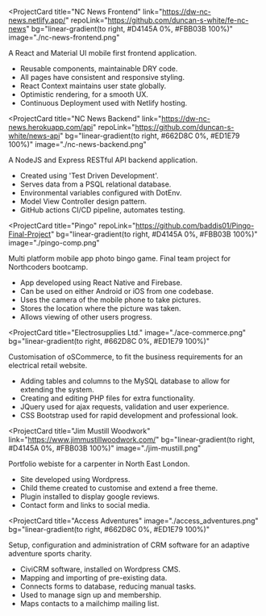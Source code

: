 <ProjectCard
  title="NC News Frontend"
  link="https://dw-nc-news.netlify.app/"
  repoLink="https://github.com/duncan-s-white/fe-nc-news"
  bg="linear-gradient(to right, #D4145A 0%, #FBB03B 100%)"
  image="./nc-news-frontend.png"
>
  A React and Material UI mobile first frontend application.
  <ul sx={{ pl: 0 }}>
    <li>Reusable components, maintainable DRY code.</li>
    <li>All pages have consistent and responsive styling.</li>
    <li>React Context maintains user state globally.</li>
    <li>Optimistic rendering, for a smooth UX.</li>
    <li>Continuous Deployment used with Netlify hosting.</li>
  </ul>
</ProjectCard>

<ProjectCard
  title="NC News Backend"
  link="https://dw-nc-news.herokuapp.com/api"
  repoLink="https://github.com/duncan-s-white/news-api"
  bg="linear-gradient(to right, #662D8C 0%, #ED1E79 100%)"
  image="./nc-news-backend.png"
>
  A NodeJS and Express RESTful API backend application.
  <ul>
    <li>Created using 'Test Driven Development'.</li>
    <li>Serves data from a PSQL relational database.</li>
    <li>Environmental variables configured with DotEnv.</li>
    <li>Model View Controller design pattern.</li>
    <li>GitHub actions CI/CD pipeline, automates testing.</li>
  </ul>
</ProjectCard>

<ProjectCard
  title="Pingo"
  repoLink="https://github.com/baddis01/Pingo-Final-Project"
  bg="linear-gradient(to right, #D4145A 0%, #FBB03B 100%)"
  image="./pingo-comp.png"
>
  Multi platform mobile app photo bingo game. Final team project for Northcoders
  bootcamp.
  <ul>
    <li>App developed using React Native and Firebase.</li>
    <li>Can be used on either Android or iOS from one codebase.</li>
    <li>Uses the camera of the mobile phone to take pictures.</li>
    <li>Stores the location where the picture was taken.</li>
    <li>Allows viewing of other users progress.</li>
  </ul>
</ProjectCard>

<ProjectCard
  title="Electrosupplies Ltd."
  image="./ace-commerce.png"
  bg="linear-gradient(to right, #662D8C 0%, #ED1E79 100%)"
>
  Customisation of oSCommerce, to fit the business requirements for an
  electrical retail website.
  <ul>
    <li>
      Adding tables and columns to the MySQL database to allow for extending the
      system.
    </li>
    <li>Creating and editing PHP files for extra functionality.</li>
    <li>JQuery used for ajax requests, validation and user experience.</li>
    <li>CSS Bootstrap used for rapid development and professional look.</li>
  </ul>
</ProjectCard>

<ProjectCard
  title="Jim Mustill Woodwork"
  link="https://www.jimmustillwoodwork.com/"
  bg="linear-gradient(to right, #D4145A 0%, #FBB03B 100%)"
  image="./jim-mustill.png"
>
  Portfolio webiste for a carpenter in North East London.
  <ul>
    <li>Site developed using Wordpress.</li>
    <li>Child theme created to customise and extend a free theme.</li>
    <li>Plugin installed to display google reviews.</li>
    <li>Contact form and links to social media.</li>
  </ul>
</ProjectCard>

<ProjectCard
  title="Access Adventures"
  image="./access_adventures.png"
  bg="linear-gradient(to right, #662D8C 0%, #ED1E79 100%)"
>
  Setup, configuration and administration of CRM software for an adaptive
  adventure sports charity.
  <ul>
    <li>CiviCRM software, installed on Wordpress CMS.</li>
    <li>Mapping and importing of pre-existing data.</li>
    <li>Connects forms to database, reducing manual tasks.</li>
    <li>Used to manage sign up and membership.</li>
    <li>Maps contacts to a mailchimp mailing list.</li>
  </ul>
</ProjectCard>
